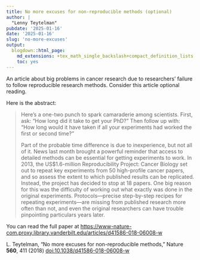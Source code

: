 ```yaml
---
title: No more excuses for non-reproducible methods (optional)
author: |
  "Lenny Teytelman"
pubdate: '2025-01-16'
date: '2025-01-16'
slug: 'no-more-excuses'
output:
  blogdown::html_page:
    md_extensions: +tex_math_single_backslash+compact_definition_lists
    toc: yes
---
```

An article about big problems in cancer research due to researchers' failure to follow reproducible research methods. Consider this article optional reading.

Here is the abstract:

> Here's a one-two punch to spark camaraderie among scientists.
> First, ask: "How long did it take to get your PhD?"
> Then follow up with: "How long would it have taken if all your
> experiments had worked the first or second time?"
>
> Part of the probable time difference is due to inexperience,
> but not all of it.
> News last month brought a powerful reminder that access to detailed
> methods can be essential for getting experiments to work. In 2013,
> the US\$1.6-million Reproducibility Project: Cancer Biology set out
> to repeat key experiments from 50 high-profile cancer papers, and so
> assess the extent to which published results can be replicated.
> Instead, the project has decided to stop at 18 papers. One big reason
> for this was the difficulty of working out what exactly was done in
> the original experiments. Protocols---precise step-by-step recipes
> for repeating experiments---are missing from published research more
> often than not, and even the original researchers can have trouble
> pinpointing particulars years later.

You can read the full paper at 
<https://www-nature-com.proxy.library.vanderbilt.edu/articles/d41586-018-06008-w>

L. Teytelman, "No more excuses for non-reproducible methods," 
Nature **560**, 411 (2018) 
[doi:10.1038/d41586-018-06008-w](https://doi.org/10.1038/d41586-018-06008-w)
